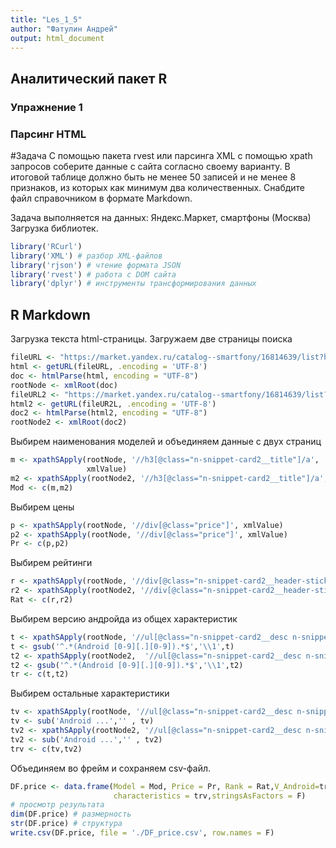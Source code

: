 ---
title: "Les_1_5"
author: "Фатулин Андрей"
output: html_document
---
## Аналитический пакет R
### Упражнение 1
### Парсинг HTML

#Задача
С помощью пакета rvest или парсинга XML с помощью xpath запросов соберите данные с сайта согласно своему варианту. В итоговой таблице должно быть не менее 50 записей и не менее 8 признаков, из которых как минимум два количественных. Снабдите файл справочником в формате Markdown.

Задача выполняется на данных: Яндекс.Маркет, смартфоны (Москва)
Загрузка библиотек.
```{r}
library('RCurl')
library('XML') # разбор XML-файлов
library('rjson') # чтение формата JSON
library('rvest') # работа с DOM сайта
library('dplyr') # инструменты трансформирования данных
```
## R Markdown
Загрузка текста html-страницы.
Загружаем две страницы поиска
```{r}
fileURL <- "https://market.yandex.ru/catalog--smartfony/16814639/list?hid=91491&glfilter=16816262%3A16816264&local-offers-first=0&onstock=1&viewtype=list"
html <- getURL(fileURL, .encoding = 'UTF-8')
doc <- htmlParse(html, encoding = "UTF-8")
rootNode <- xmlRoot(doc)
fileURL2 <- "https://market.yandex.ru/catalog--smartfony/16814639/list?hid=91491&glfilter=16816262%3A16816264&local-offers-first=0&onstock=1&viewtype=list&page=2"
html2 <- getURL(fileUR2L, .encoding = 'UTF-8')
doc2 <- htmlParse(html2, encoding = "UTF-8")
rootNode2 <- xmlRoot(doc2)
```
Выбирем наименования моделей и объединяем данные с двух страниц
```{r}
m <- xpathSApply(rootNode, '//h3[@class="n-snippet-card2__title"]/a',
                 xmlValue)
m2 <- xpathSApply(rootNode2, '//h3[@class="n-snippet-card2__title"]/a',xmlValue)
Mod <- c(m,m2)
```
Выбирем цены 
```{r}
p <- xpathSApply(rootNode, '//div[@class="price"]', xmlValue)
p2 <- xpathSApply(rootNode, '//div[@class="price"]', xmlValue)
Pr <- c(p,p2)
```
Выбирем рейтинги 
```{r}
r <- xpathSApply(rootNode, '//div[@class="n-snippet-card2__header-stickers"]', xmlValue)
r2 <- xpathSApply(rootNode2, '//div[@class="n-snippet-card2__header-stickers"]', xmlValue)
Rat <- c(r,r2)
```
Выбирем версию андройда из общех характеристик 
```{r}
t <- xpathSApply(rootNode, '//ul[@class="n-snippet-card2__desc n-snippet-card2__desc_type_list"]', xmlValue)
t <- gsub('^.*(Android [0-9][.][0-9]).*$','\\1',t)
t2 <- xpathSApply(rootNode2,  '//ul[@class="n-snippet-card2__desc n-snippet-card2__desc_type_list"]', xmlValue)
t2 <- gsub('^.*(Android [0-9][.][0-9]).*$','\\1',t2)
tr <- c(t,t2)
```
Выбирем остальные характеристики
```{r}
tv <- xpathSApply(rootNode, '//ul[@class="n-snippet-card2__desc n-snippet-card2__desc_type_list"]', xmlValue)
tv <- sub('Android ...','' , tv)
tv2 <- xpathSApply(rootNode2, '//ul[@class="n-snippet-card2__desc n-snippet-card2__desc_type_list"]', xmlValue)
tv2 <- sub('Android ...','' , tv2)
trv <- c(tv,tv2)
```

Объединяем во фрейм и сохраняем csv-файл.
```{r}
DF.price <- data.frame(Model = Mod, Price = Pr, Rank = Rat,V_Android=tr,
                       characteristics = trv,stringsAsFactors = F)
# просмотр результата
dim(DF.price) # размерность
str(DF.price) # структура
write.csv(DF.price, file = './DF_price.csv', row.names = F)
```
